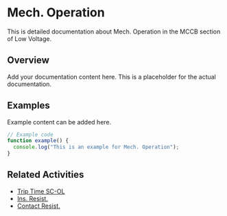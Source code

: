 # Mech. Operation

This is detailed documentation about Mech. Operation in the MCCB section of Low Voltage.

## Overview

Add your documentation content here. This is a placeholder for the actual documentation.

## Examples

Example content can be added here.

```typescript
// Example code
function example() {
  console.log("This is an example for Mech. Operation");
}
```

## Related Activities

- [Trip Time SC-OL](/docs/low-voltage/mccb/trip-time-sc-ol)
- [Ins. Resist.](/docs/low-voltage/mccb/ins-resist)
- [Contact Resist.](/docs/low-voltage/mccb/contact-resist)
